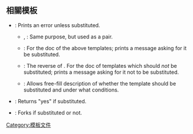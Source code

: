 == 相關模板 ==
{{Navbar-header|List of subst helper templates|List of subst helper templates}}
* {{tl|require subst}}: Prints an error unless substituted.
** {{tl|subst check top}}, {{tl|subst check bottom}}: Same purpose, but used as a pair.
** {{tl|subst only}}: For the doc of the above templates; prints a message asking for it be substituted.
** {{tl|nosubst}}: The reverse of {{tl|subst only}}. For the doc of templates which should ''not'' be substituted; prints a message asking for it not to be substituted.
** {{tl|substitution}}: Allows free-fill description of whether the template should be substituted and under what conditions.
* {{tl|issubst}}: Returns "yes" if substituted.
* {{tl|ifsubst}}: Forks if substituted or not.
<noinclude>
[[Category:模板文件]]

</noinclude>